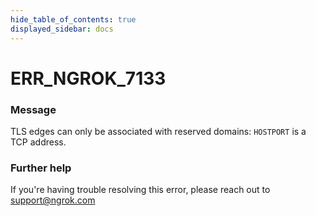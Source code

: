 ```yaml
---
hide_table_of_contents: true
displayed_sidebar: docs
---
```



# ERR_NGROK_7133

### Message

TLS edges can only be associated with reserved domains: `HOSTPORT` is a TCP address.

<ErrorDetails error="err_ngrok_7133" />

### Further help

If you're having trouble resolving this error, please reach out to [support@ngrok.com](mailto:support@ngrok.com?subject=Help%20with%20ERR_NGROK_7133)

